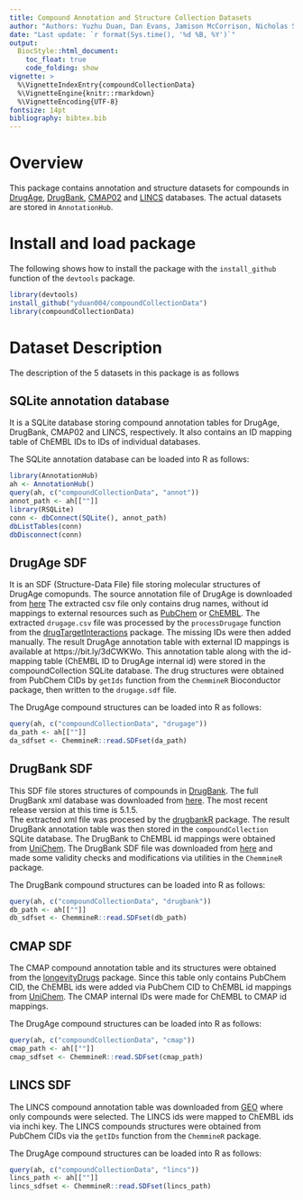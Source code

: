 ```yaml
---
title: Compound Annotation and Structure Collection Datasets
author: "Authors: Yuzhu Duan, Dan Evans, Jamison McCorrison, Nicholas Schork, Kevin Horan, Austin Leong, Siddharth Sai and Thomas Girke"
date: "Last update: `r format(Sys.time(), '%d %B, %Y')`" 
output:
  BiocStyle::html_document:
    toc_float: true
    code_folding: show
vignette: >
  %\VignetteIndexEntry{compoundCollectionData}
  %\VignetteEngine{knitr::rmarkdown}
  %\VignetteEncoding{UTF-8}
fontsize: 14pt
bibliography: bibtex.bib
---
```


<!-- <style> -->
<!-- pre code { -->
<!--   white-space: pre !important; -->
<!--   overflow-x: scroll !important; -->
<!--   word-break: keep-all !important; -->
<!--   word-wrap: initial !important; -->
<!-- } -->
<!-- </style> -->

<!---
- Compile from command-line
Rscript -e "rmarkdown::render('compoundCollectionData.Rmd', c('BiocStyle::html_document', 'pdf_document')); knitr::knit('compoundCollectionData.Rmd', tangle=TRUE)"
-->

# Overview

This package contains annotation and structure datasets for compounds in 
[DrugAge](https://genomics.senescence.info/drugs/), 
[DrugBank](https://www.drugbank.ca/), [CMAP02](https://portals.broadinstitute.org/cmap/) 
and [LINCS](https://www.ncbi.nlm.nih.gov/geo/query/acc.cgi?acc=GSE92742) databases.
The actual datasets are stored in `AnnotationHub`. 

# Install and load package

The following shows how to install the package with the `install_github`
function of the `devtools` package.

```r
library(devtools)
install_github("yduan004/compoundCollectionData")
library(compoundCollectionData)
```

# Dataset Description
The description of the 5 datasets in this package is as follows

## SQLite annotation database
It is a SQLite database storing compound annotation tables for DrugAge, DrugBank,
CMAP02 and LINCS, respectively. It also contains an ID mapping table of ChEMBL IDs
to IDs of individual databases.

The SQLite annotation database can be loaded into R as follows:
```r
library(AnnotationHub)
ah <- AnnotationHub()
query(ah, c("compoundCollectionData", "annot"))
annot_path <- ah[[""]]
library(RSQLite)
conn <- dbConnect(SQLite(), annot_path)
dbListTables(conn)
dbDisconnect(conn)
```

## DrugAge SDF
It is an SDF (Structure-Data File) file storing molecular structures of DrugAge
comopunds. The source annotation file of DrugAge is downloaded from
[here](http://genomics.senescence.info/drugs/dataset.zip)
The extracted csv file only contains drug names, without id mappings to external 
resources such as [PubChem](https://pubchem.ncbi.nlm.nih.gov/) or 
[ChEMBL](https://www.ebi.ac.uk/chembl/). The extracted `drugage.csv` file was 
processed by the `processDrugage` function from the 
[drugTargetInteractions](https://github.com/longevity-consortium/LC_Chemoinformatics/tree/master/Rpackages/drugTargetInteractions) 
package. The missing IDs were then added manually. The result DrugAge annotation table
with external ID mappings is available at https://bit.ly/3dCWKWo. This annotation
table along with the id-mapping table (ChEMBL ID to DrugAge internal id) were
stored in the compoundCollection SQLite database. The drug structures were
obtained from PubChem CIDs by `getIds` function from the `ChemmineR` Bioconductor
package, then written to the `drugage.sdf` file.

The DrugAge compound structures can be loaded into R as follows:
```r
query(ah, c("compoundCollectionData", "drugage"))
da_path <- ah[[""]]
da_sdfset <- ChemmineR::read.SDFset(da_path)
```

## DrugBank SDF
This SDF file stores structures of compounds in [DrugBank](https://www.drugbank.ca/).
The full DrugBank xml database was downloaded from [here](https://www.drugbank.ca/releases/latest).
The most recent release version at this time is 5.1.5.  
The extracted xml file was procesed by the [drugbankR](https://github.com/yduan004/drugbankR) package.
The result DrugBank annotation table was then stored in the `compoundCollection` 
SQLite database. The DrugBank to ChEMBL id mappings were obtained from 
[UniChem](ftp://ftp.ebi.ac.uk/pub/databases/chembl/UniChem/data/wholeSourceMapping/src_id1/src1src2.txt.gz).
The DrugBank SDF file was downloaded from [here](https://www.drugbank.ca/releases/latest#structures)
and made some validity checks and modifications via utilities in the `ChemmineR` package.

The DrugBank compound structures can be loaded into R as follows:
```r
query(ah, c("compoundCollectionData", "drugbank"))
db_path <- ah[[""]]
db_sdfset <- ChemmineR::read.SDFset(db_path)
```

## CMAP SDF
The CMAP compound annotation table and its structures were obtained from the
[longevityDrugs](https://github.com/tgirke/longevityDrugs) package. 
Since this table only contains PubChem CID, the ChEMBL ids were added via
PubChem CID to ChEMBL id mappings from
[UniChem](ftp://ftp.ebi.ac.uk/pub/databases/chembl/UniChem/data/wholeSourceMapping/src_id1/src1src22.txt.gz).
The CMAP internal IDs were made for ChEMBL to CMAP id mappings.

The DrugAge compound structures can be loaded into R as follows:
```r
query(ah, c("compoundCollectionData", "cmap"))
cmap_path <- ah[[""]]
cmap_sdfset <- ChemmineR::read.SDFset(cmap_path)
```

## LINCS SDF

The LINCS compound annotation table was downloaded from 
[GEO](ftp://ftp.ncbi.nlm.nih.gov/geo/series/GSE92nnn/GSE92742/suppl/GSE92742_Broad_LINCS_pert_info.txt.gz)
where only compounds were selected. The LINCS ids were mapped to ChEMBL ids via 
inchi key. The LINCS compounds structures were obtained from PubChem CIDs via 
the `getIDs` function from the `ChemmineR` package.

The DrugAge compound structures can be loaded into R as follows:
```r
query(ah, c("compoundCollectionData", "lincs"))
lincs_path <- ah[[""]]
lincs_sdfset <- ChemmineR::read.SDFset(lincs_path)
```

